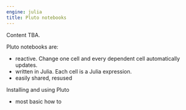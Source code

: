 ```yaml
---
engine: julia
title: Pluto notebooks
---
```


:::{.callout-caution title="TBA"}
Content TBA.

Pluto notebooks are:

- reactive. Change one cell and every dependent cell automatically updates.
- written in Julia. Each cell is a Julia expression.
- easily shared, resused


Installing and using Pluto

- most basic how to


:::


